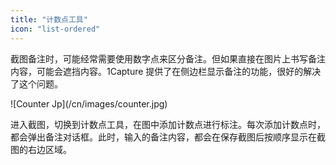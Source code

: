 ```yaml
---
title: "计数点工具"
icon: "list-ordered"
---
```


截图备注时，可能经常需要使用数字点来区分备注。但如果直接在图片上书写备注内容，可能会遮挡内容。1Capture 提供了在侧边栏显示备注的功能，很好的解决了这个问题。

<Frame>
  ![Counter Jp](/cn/images/counter.jpg)
</Frame>

进入截图，切换到计数点工具，在图中添加计数点进行标注。每次添加计数点时，都会弹出备注对话框。此时，输入的备注内容，都会在保存截图后按顺序显示在截图的右边区域。